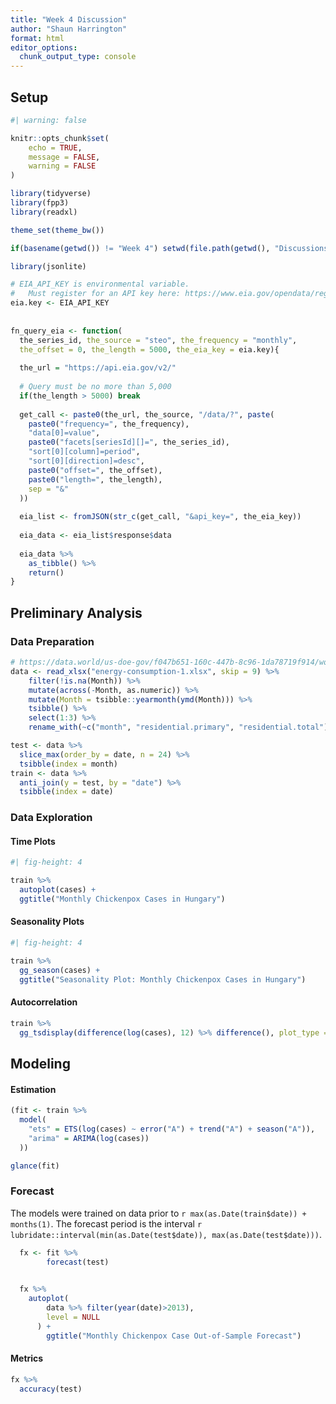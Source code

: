 ```yaml
---
title: "Week 4 Discussion"
author: "Shaun Harrington"
format: html
editor_options: 
  chunk_output_type: console
---
```


## Setup

```r
#| warning: false

knitr::opts_chunk$set(
	echo = TRUE,
	message = FALSE,
	warning = FALSE
)

library(tidyverse)
library(fpp3)
library(readxl)

theme_set(theme_bw())

if(basename(getwd()) != "Week 4") setwd(file.path(getwd(), "Discussions", "Week 4"))

library(jsonlite)

# EIA_API_KEY is environmental variable. 
#   Must register for an API key here: https://www.eia.gov/opendata/register.php
eia.key <- EIA_API_KEY
  
  
fn_query_eia <- function(
  the_series_id, the_source = "steo", the_frequency = "monthly", 
  the_offset = 0, the_length = 5000, the_eia_key = eia.key){
  
  the_url = "https://api.eia.gov/v2/"
  
  # Query must be no more than 5,000
  if(the_length > 5000) break
  
  get_call <- paste0(the_url, the_source, "/data/?", paste(
    paste0("frequency=", the_frequency), 
    "data[0]=value", 
    paste0("facets[seriesId][]=", the_series_id), 
    "sort[0][column]=period", 
    "sort[0][direction]=desc", 
    paste0("offset=", the_offset), 
    paste0("length=", the_length),
    sep = "&"
  ))
  
  eia_list <- fromJSON(str_c(get_call, "&api_key=", the_eia_key))
  
  eia_data <- eia_list$response$data
  
  eia_data %>% 
    as_tibble() %>% 
    return()
}

```

## Preliminary Analysis


### Data Preparation



```r

# https://data.world/us-doe-gov/f047b651-160c-447b-8c96-1da78719f914/workspace/file?filename=energy-consumption-1.xls
data <- read_xlsx("energy-consumption-1.xlsx", skip = 9) %>% 
    filter(!is.na(Month)) %>% 
    mutate(across(-Month, as.numeric)) %>% 
    mutate(Month = tsibble::yearmonth(ymd(Month))) %>% 
    tsibble() %>% 
    select(1:3) %>% 
    rename_with(~c("month", "residential.primary", "residential.total"))


```


```r

test <- data %>% 
  slice_max(order_by = date, n = 24) %>% 
  tsibble(index = month)
train <- data %>% 
  anti_join(y = test, by = "date") %>% 
  tsibble(index = date)

```



### Data Exploration

#### Time Plots 

```r
#| fig-height: 4

train %>% 
  autoplot(cases) +
  ggtitle("Monthly Chickenpox Cases in Hungary")

```

#### Seasonality Plots


```r
#| fig-height: 4

train %>% 
  gg_season(cases) +
  ggtitle("Seasonality Plot: Monthly Chickenpox Cases in Hungary")

```



#### Autocorrelation



```r

train %>% 
  gg_tsdisplay(difference(log(cases), 12) %>% difference(), plot_type = "partial", lag_max = 36)

```


## Modeling

#### Estimation


```r


(fit <- train %>% 
  model(
    "ets" = ETS(log(cases) ~ error("A") + trend("A") + season("A")),
    "arima" = ARIMA(log(cases))
  ))


```



```r
glance(fit)
```


### Forecast

The models were trained on data prior to `r max(as.Date(train$date)) + months(1)`. The forecast period is the interval `r lubridate::interval(min(as.Date(test$date)), max(as.Date(test$date)))`. 


```r

  fx <- fit %>% 
        forecast(test)
  

  fx %>% 
    autoplot(
        data %>% filter(year(date)>2013),
        level = NULL
      ) +
        ggtitle("Monthly Chickenpox Case Out-of-Sample Forecast")

```

#### Metrics


```r

fx %>% 
  accuracy(test)

```

